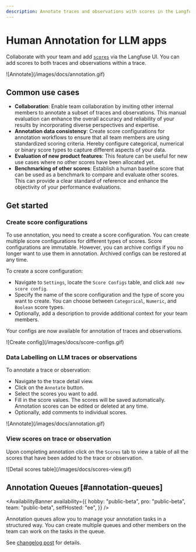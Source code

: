 ```yaml
---
description: Annotate traces and observations with scores in the Langfuse UI to record human-in-the-loop evaluations.
---
```


# Human Annotation for LLM apps

Collaborate with your team and add [`scores`](/docs/scores) via the Langfuse UI. You can add scores to both traces and observations within a trace.

<Frame border fullWidth>
  ![Annotate](/images/docs/annotation.gif)
</Frame>

## Common use cases

- **Collaboration**: Enable team collaboration by inviting other internal members to annotate a subset of traces and observations. This manual evaluation can enhance the overall accuracy and reliability of your results by incorporating diverse perspectives and expertise.
- **Annotation data consistency**: Create score configurations for annotation workflows to ensure that all team members are using standardized scoring criteria. Hereby configure categorical, numerical or binary score types to capture different aspects of your data.
- **Evaluation of new product features**: This feature can be useful for new use cases where no other scores have been allocated yet.
- **Benchmarking of other scores**: Establish a human baseline score that can be used as a benchmark to compare and evaluate other scores. This can provide a clear standard of reference and enhance the objectivity of your performance evaluations.

## Get started

<Steps>

### Create score configurations

To use annotation, you need to create a score configuration. You can create multiple score configurations for different types of scores. Score configurations are immutable. However, you can archive configs if you no longer want to use them in annotation. Archived configs can be restored at any time.

To create a score configuration:

- Navigate to `Settings`, locate the `Score Configs` table, and click `Add new score config`.
- Specify the name of the score configuration and the type of score you want to create. You can choose between `Categorical`, `Numeric`, and `Boolean` score types.
- Optionally, add a description to provide additional context for your team members.

Your configs are now available for annotation of traces and observations.

<Frame border fullWidth>
  ![Create config](/images/docs/score-configs.gif)
</Frame>

### Data Labelling on LLM traces or observations

To annotate a trace or observation:

- Navigate to the trace detail view.
- Click on the `Annotate` button.
- Select the scores you want to add.
- Fill in the score values. The scores will be saved automatically. Annotation scores can be edited or deleted at any time.
- Optionally, add comments to individual scores.

<Frame border fullWidth>
  ![Annotate](/images/docs/annotation.gif)
</Frame>

### View scores on trace or observation

Upon completing annotation click on the `Scores` tab to view a table of all the scores that have been added to the trace or observation.

<Frame border fullWidth>
  ![Detail scores table](/images/docs/scores-view.gif)
</Frame>

</Steps>

## Annotation Queues [#annotation-queues]

<AvailabilityBanner
  availability={{
    hobby: "public-beta",
    pro: "public-beta",
    team: "public-beta",
    selfHosted: "ee",
  }}
/>

Annotation queues allow you to manage your annotation tasks in a structured way. You can create multiple queues and other members on the team can work on the tasks in the queue.

See [changelog post](/changelog/2024-10-10-annotation-queues) for details.
